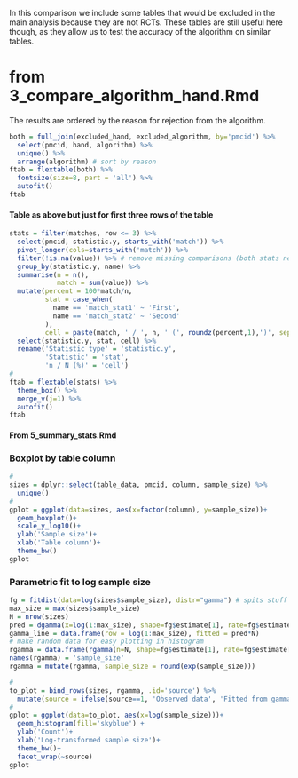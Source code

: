 In this comparison we include some tables that would be excluded in the main analysis because they are not RCTs. These tables are still useful here though, as they allow us to test the accuracy of the algorithm on similar tables.


# from 3_compare_algorithm_hand.Rmd

The results are ordered by the reason for rejection from the algorithm.

```r
both = full_join(excluded_hand, excluded_algorithm, by='pmcid') %>%
  select(pmcid, hand, algorithm) %>%
  unique() %>%
  arrange(algorithm) # sort by reason
ftab = flextable(both) %>%
  fontsize(size=8, part = 'all') %>%
  autofit()
ftab
```


#### Table as above but just for first three rows of the table

```r
stats = filter(matches, row <= 3) %>%
  select(pmcid, statistic.y, starts_with('match')) %>%
  pivot_longer(cols=starts_with('match')) %>%
  filter(!is.na(value)) %>% # remove missing comparisons (both stats needed) %>%
  group_by(statistic.y, name) %>%
  summarise(n = n(), 
            match = sum(value)) %>%
  mutate(percent = 100*match/n,
         stat = case_when(
           name == 'match_stat1' ~ 'First',
           name == 'match_stat2' ~ 'Second'
         ),
         cell = paste(match, ' / ', n, ' (', roundz(percent,1),')', sep='')) %>%
  select(statistic.y, stat, cell) %>%
  rename('Statistic type' = 'statistic.y',
         'Statistic' = 'stat',
         'n / N (%)' = 'cell')
#
ftab = flextable(stats) %>%
  theme_box() %>%
  merge_v(j=1) %>%
  autofit()
ftab

```

#### From 5_summary_stats.Rmd

### Boxplot by table column

```r
# 
sizes = dplyr::select(table_data, pmcid, column, sample_size) %>%
  unique()
#
gplot = ggplot(data=sizes, aes(x=factor(column), y=sample_size))+
  geom_boxplot()+
  scale_y_log10()+
  ylab('Sample size')+
  xlab('Table column')+
  theme_bw()
gplot
```

### Parametric fit to log sample size

```r
fg = fitdist(data=log(sizes$sample_size), distr="gamma") # spits stuff to screen
max_size = max(sizes$sample_size)
N = nrow(sizes)
pred = dgamma(x=log(1:max_size), shape=fg$estimate[1], rate=fg$estimate[2])
gamma_line = data.frame(row = log(1:max_size), fitted = pred*N)
# make random data for easy plotting in histogram
rgamma = data.frame(rgamma(n=N, shape=fg$estimate[1], rate=fg$estimate[2]))
names(rgamma) = 'sample_size'
rgamma = mutate(rgamma, sample_size = round(exp(sample_size)))
```

```r
# 
to_plot = bind_rows(sizes, rgamma, .id='source') %>%
  mutate(source = ifelse(source==1, 'Observed data', 'Fitted from gamma'))
#
gplot = ggplot(data=to_plot, aes(x=log(sample_size)))+
  geom_histogram(fill='skyblue') +
  ylab('Count')+
  xlab('Log-transformed sample size')+
  theme_bw()+
  facet_wrap(~source)
gplot
```